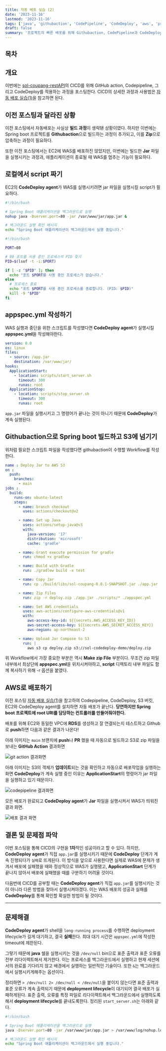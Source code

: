 ```yaml
---
title: 자동 배포 실습 (2)
date: '2023-11-16'
lastmod: '2023-11-16'
tags: ['java', 'githubaction', 'CodePipeline', 'CodeDeploy', 'aws', 'project']
draft: false
summary: '프로젝트의 빠른 배포를 위해 Githubaction, CodePipeline과 CodeDeploy를 적용하는 과정'
---
```


## 목차

<TOCInline toc={props.toc} exclude="목차" toHeading={2} />

## 개요

이번에는 [sol-coupang-restAPI](https://github.com/haxr369/sol-coupang-restAPI)의 CICD를 위해 GitHub action, Codepipeline, 그리고 CodeDeploy를 적용하는 과정을 포스팅한다.
CICD의 상세한 과정과 사용법은 [자동 배포 실습(1)](/blog/aws/aws-cicd-training)을 참고하면 된다.

## 이전 포스팅과 달라진 상황

이전 포스팅에서 자동배포는 사실상 **빌드 과정**이 생략됀 상황이였다. 하지만 이번에는 Spring boot 프로젝트를 **Githubaction**으로 빌드하는 과정이 추가되고,
이를 **Zip**으로 압축하는 과정이 필요하다.

또한 이전 포스팅에서는 EC2에 WAS를 배포하진 않았지만, 이번에는 빌드한 **Jar** 파일을 실행시키는 과정과, 애플리케이션이 종료될 때 WAS를 멈추는 기능이 필요하다.

## 로컬에서 script 짜기

EC2의 **CodeDeploy agent**가 WAS를 실행시키려면 jar 파일을 실행시킬 script가 필요하다.

```sh:start_server.sh
#!/bin/bash

# Spring Boot 애플리케이션을 백그라운드로 실행
nohup java -Dserver.port=80 -jar /var/www/jar/app.jar &

# 백그라운드 실행 확인 메시지
echo "Spring Boot 애플리케이션이 백그라운드에서 실행 중입니다."
```

```sh:stop_server.sh
#!/bin/bash

PORT=80

# 80 포트를 사용 중인 프로세스의 PID 찾기
PID=$(lsof -t -i:$PORT)

if [ -z "$PID" ]; then
  echo "포트 $PORT를 사용 중인 프로세스가 없습니다."
else
  # 프로세스 종료
  echo "포트 $PORT를 사용 중인 프로세스를 종료합니다. (PID: $PID)"
  kill -9 "$PID"
fi

```

## appspec.yml 작성하기

WAS 실행과 중단을 위한 스크립트를 작성했다면 **CodeDeploy agent**가 실행시킬 **appspec.yml**을 작성해야한다.

```yml:appspec.yml
version: 0.0
os: linux
files:
  - source: /app.jar
    destination: /var/www/jar/
hooks:
  ApplicationStart:
    - location: scripts/start_server.sh
      timeout: 300
      runas: root
  ApplicationStop:
    - location: scripts/stop_server.sh
      timeout: 300
      runas: root
```

`app.jar` 파일을 실행시키고 그 명령어가 끝나는 것이 아니기 때문에 **CodeDeploy**가 계속 실행된다.

## Githubaction으로 Spring boot 빌드하고 S3에 넘기기

위처럼 필요한 스크립트 파일을 작성했다면 githubaction이 수행할 Workflow를 작성한다.

```yml:deploy_on_aws.yml
name : Deploy Jar to AWS S3
on :
  push:
    branches:
      - main
jobs :
  build:
    runs-on: ubuntu-latest
    steps:
      - name: branch checkout
        uses: actions/checkout@v2

      - name: Set up Java
        uses: actions/setup-java@v3
        with:
          java-version: '17'
          distribution: 'microsoft'
          cache: 'gradle'

      - name: Grant execute permission for gradle
        run: chmod +x gradlew

      - name: Build with Gradle
        run: ./gradlew build -x test

      - name: Copy Jar
        run: cp ./build/libs/sol-coupang-0.0.1-SNAPSHOT.jar ./app.jar

      - name: Zip Files
        run: zip -r deploy.zip ./app.jar ./scripts/* ./appspec.yml

      - name: Set AWS credentials
        uses: aws-actions/configure-aws-credentials@v1
        with:
          aws-access-key-id: ${{secrets.AWS_ACCESS_KEY_ID}}
          aws-secret-access-key: ${{secrets.AWS_SECRET_ACCESS_KEY}}
          aws-region: ap-northeast-2

      - name: Upload Jar Compose to S3
        run: |
          aws s3 cp deploy.zip s3://sol-codedeploy-demo/deploy.zip
```

위 Workflow에서 가장 중요한 부분은 역시 **Make zip File** 부분이다. 무조건 zip 파일 내부에서 최상단에 **appspec.yml**을 위치시켜야하고,
**script** 디렉토리 내부 파일도 함께 복사하기 위해 -r 옵션을 붙였다.

## AWS로 배포하기

이전 포스팅 [자동 배포 실습(1)](/blog/aws/aws-cicd-training)을 참고하여 Codepipeline, CodeDeploy, S3 버킷, EC2와 CodeDeploy agent를 설치하면
자동 배포가 끝난다. **당연하지만 Spring boot 프로젝트에 root URI를 담당하는 컨트롤러를 만들어줘야한다.**

배포를 위해 EC2와 동일한 VPC에 **RDS**를 생성하고 잘 연결되는지 테스트하고 Github로 **push**하면 다음과 같은 결과가 나온다!

아래 이미지는 `main` 브랜치에 **push**나 **PR** 했을 때 자동으로 빌드하고 S3로 zip 파일을 보내는 **GitHub Action** 결과화면

<img src="/static/images/project/project-cicd-gitaction.png" alt="git action 결과화면" />

아래 이미지는 S3의 객체가 **업데이트**되는 것을 확인하고 자동으로 배포작업을 실행하는 화면
**CodeDeploy**가 계속 실행 중인 이유는 **ApplicationStart**의 명령어가 jar 파일을 실행하고 있기 때문이다.

<img src="/static/images/project/project-cicd-codepipeline.png" alt="codepipeline 결과화면" />

모든 배포가 완료되고 **CodeDeploy agent**가 **Jar** 파일을 실행시켜서 WAS가 띄워진 결과 화면.

<img src="/static/images/project/project-cicd-result.png" alt="배포 결과 화면" />

## 결론 및 문제점 파악

이번 포스팅을 통해 CICD의 구현을 **1차**적인 성공이라고 할 수 있다.
하지만, **CodeDeploy agent**가 직접 `app.jar`를 실행시키기 때문에 **CodeDeploy** 단계가 계속 진행되다가 `실패`로 뜨게된다.
이 방식을 앞으로 사용한다면 실제로 WAS에 문제가 생겨서 배포에 실패했을 때와 정상적으로 WAS가 실행됐고, **ApplicationStart** 단계가 끝나지 않아서 배포에 실패했을 때를
구분하기 어려울 것이다.

다음번에 CICD를 공부할 때는 **CodeDeploy agent**가 직접 `app.jar`를 실행시키는 것이 아니라 다른 방법을 찾아서 실행시켜야겠다.
이는 WAS 배포의 성공과 실패를 **CodeDeploy**를 통해 확인할 확실한 방법이 될 것이다.

---

## 문제해결

**CodeDeploy agent**가 shell을 `long-running process`를 수행하면 deployment lifecycle가 길게 대기하고, 결국 **실패**한다.
최대 대기 시간은 `appspec.yml`에 작성한 timeout에 제한된다.

그렇기 때문에 **java** 쉘을 실행시키는 것을 `/dev/null` bin으로 표준 출력과 표준 오류를 전부 리다이렉트해서 제거한다.
이는 프로세스를 백그라운드에서 실행하고 현재 세션에서의 완료를 기다리지 않고 배경에서 실행하는 일반적인 기술이다.
또한 `&`는 백그라운드에서 실행시키게해주는 옵션이다.

정리하면 `> /dev/null 2> /dev/null < /dev/null`을 붙이지 않는다면 표준 출력과 표준 오류가 계속 출력되기 때문에 **deployment lifecycle**이 대기되어 결국 배포가 실패하게된다.
표준 출력, 오류를 특정 파일로 리다이렉트해서 백그라운드에서 실행하도록해서 **deployment lifecycle**를 끝내도록한다. 정리된 `start_server.sh`는 아래와 같다.

```sh:start_server.sh
#!/bin/bash

# Spring Boot 애플리케이션을 백그라운드로 실행
java -Dserver.port=80 -jar /var/www/jar/app.jar > /var/www/log/nohup.log &

# 백그라운드 실행 확인 메시지
echo "Spring Boot 애플리케이션이 백그라운드에서 실행 중입니다."
```
